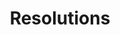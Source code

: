 ---
sidebar_position: 2
sidebar_label: "Resolutions"
id: resolutions
title: Resolutions
description: Build custom network resolutions
slug: /extensions/resolutions
---